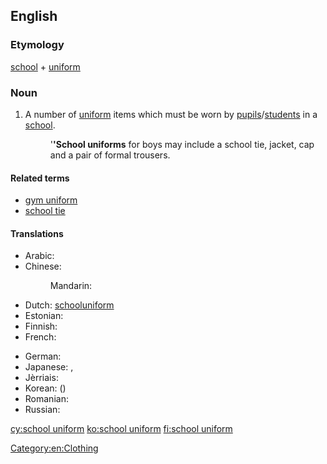 ==English==

===Etymology===
[[school]] + [[uniform]]
{{wikipedia}}

===Noun===
{{en-noun}}

# A number of [[uniform]] items which must be worn by [[pupil]]s/[[student]]s in a [[school]].
#: '''''School uniforms''' for boys may include a school tie, jacket, cap and a pair of formal trousers.

====Related terms====
* [[gym uniform]]
* [[school tie]]

====Translations====
{{trans-top|uniform items to be worn by students in a school}}
* Arabic: {{t-|ar|زي مدرسي|m|tr=zii madrasiy}}
* Chinese:
*: Mandarin: {{t-|cmn|校服|tr=xiàofú|sc=Hani}}
* Dutch: [[schooluniform]] {{n}}
* Estonian: {{t-|et|koolivorm}}
* Finnish: {{t+|fi|koulupuku}}
* French: {{t-|fr|uniforme scolaire|f}}
{{trans-mid}}
* German: {{t+|de|Schuluniform|f}}
* Japanese: {{t-|ja|学生服|tr=がくせいふく, gakusei-fuku}}, {{t+|ja|制服|tr=せいふく, seifuku}}
* Jèrriais: {{tø|roa-jer|unniforme d'êcole|m}}
* Korean: {{t+|ko|교복|tr=gyobok|sc=Hang}} ({{t+|ko|校服|sc=Hani}})
* Romanian: {{t-|ro|uniformă școlară|f}}
* Russian: {{t-|ru|школьная форма|f|tr=škól'naja fórma}}
{{trans-bottom}}

[[Category:en:Clothing]]

[[cy:school uniform]]
[[ko:school uniform]]
[[fi:school uniform]]